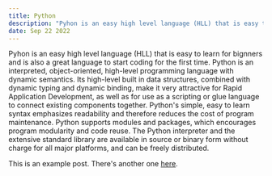 ```yaml
---
title: Python
description: "Pyhon is an easy high level language (HLL) that is easy to learn for bignners and is also a great language to start coding for the first time."
date: Sep 22 2022
---
```


Pyhon is an easy high level language (HLL) that is easy to learn for bignners and is also a great language to start coding for the first time. Python is an interpreted, object-oriented, high-level programming language with dynamic semantics. Its high-level built in data structures, combined with dynamic typing and dynamic binding, make it very attractive for Rapid Application Development, as well as for use as a scripting or glue language to connect existing components together. Python's simple, easy to learn syntax emphasizes readability and therefore reduces the cost of program maintenance. Python supports modules and packages, which encourages program modularity and code reuse. The Python interpreter and the extensive standard library are available in source or binary form without charge for all major platforms, and can be freely distributed.

This is an example post. There's another one [here](/posts/example-post).
